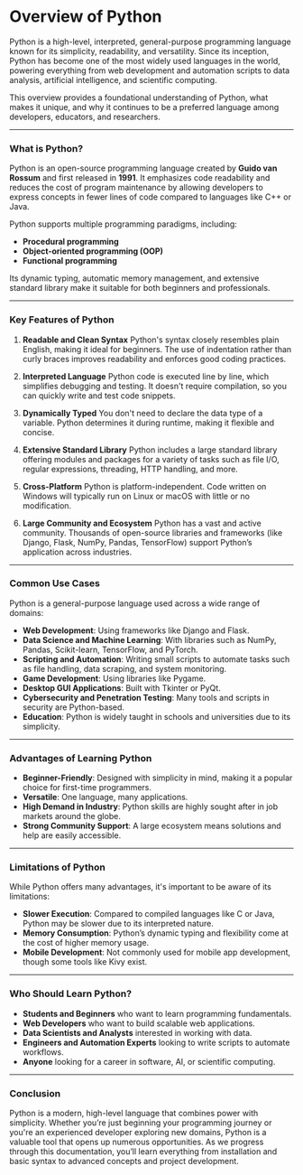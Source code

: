 # Overview of Python

Python is a high-level, interpreted, general-purpose programming language known for its simplicity, readability, and versatility. Since its inception, Python has become one of the most widely used languages in the world, powering everything from web development and automation scripts to data analysis, artificial intelligence, and scientific computing.

This overview provides a foundational understanding of Python, what makes it unique, and why it continues to be a preferred language among developers, educators, and researchers.

---

### What is Python?

Python is an open-source programming language created by **Guido van Rossum** and first released in **1991**. It emphasizes code readability and reduces the cost of program maintenance by allowing developers to express concepts in fewer lines of code compared to languages like C++ or Java.

Python supports multiple programming paradigms, including:

- **Procedural programming**
- **Object-oriented programming (OOP)**
- **Functional programming**

Its dynamic typing, automatic memory management, and extensive standard library make it suitable for both beginners and professionals.

---

### Key Features of Python

1. **Readable and Clean Syntax**
   Python's syntax closely resembles plain English, making it ideal for beginners. The use of indentation rather than curly braces improves readability and enforces good coding practices.

2. **Interpreted Language**
   Python code is executed line by line, which simplifies debugging and testing. It doesn't require compilation, so you can quickly write and test code snippets.

3. **Dynamically Typed**
   You don't need to declare the data type of a variable. Python determines it during runtime, making it flexible and concise.

4. **Extensive Standard Library**
   Python includes a large standard library offering modules and packages for a variety of tasks such as file I/O, regular expressions, threading, HTTP handling, and more.

5. **Cross-Platform**
   Python is platform-independent. Code written on Windows will typically run on Linux or macOS with little or no modification.

6. **Large Community and Ecosystem**
   Python has a vast and active community. Thousands of open-source libraries and frameworks (like Django, Flask, NumPy, Pandas, TensorFlow) support Python’s application across industries.

---

### Common Use Cases

Python is a general-purpose language used across a wide range of domains:

- **Web Development**: Using frameworks like Django and Flask.
- **Data Science and Machine Learning**: With libraries such as NumPy, Pandas, Scikit-learn, TensorFlow, and PyTorch.
- **Scripting and Automation**: Writing small scripts to automate tasks such as file handling, data scraping, and system monitoring.
- **Game Development**: Using libraries like Pygame.
- **Desktop GUI Applications**: Built with Tkinter or PyQt.
- **Cybersecurity and Penetration Testing**: Many tools and scripts in security are Python-based.
- **Education**: Python is widely taught in schools and universities due to its simplicity.

---

### Advantages of Learning Python

- **Beginner-Friendly**: Designed with simplicity in mind, making it a popular choice for first-time programmers.
- **Versatile**: One language, many applications.
- **High Demand in Industry**: Python skills are highly sought after in job markets around the globe.
- **Strong Community Support**: A large ecosystem means solutions and help are easily accessible.

---

### Limitations of Python

While Python offers many advantages, it's important to be aware of its limitations:

- **Slower Execution**: Compared to compiled languages like C or Java, Python may be slower due to its interpreted nature.
- **Memory Consumption**: Python’s dynamic typing and flexibility come at the cost of higher memory usage.
- **Mobile Development**: Not commonly used for mobile app development, though some tools like Kivy exist.

---

### Who Should Learn Python?

- **Students and Beginners** who want to learn programming fundamentals.
- **Web Developers** who want to build scalable web applications.
- **Data Scientists and Analysts** interested in working with data.
- **Engineers and Automation Experts** looking to write scripts to automate workflows.
- **Anyone** looking for a career in software, AI, or scientific computing.

---

### Conclusion

Python is a modern, high-level language that combines power with simplicity. Whether you’re just beginning your programming journey or you're an experienced developer exploring new domains, Python is a valuable tool that opens up numerous opportunities. As we progress through this documentation, you’ll learn everything from installation and basic syntax to advanced concepts and project development.
